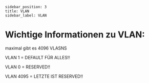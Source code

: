 ```
sidebar_position: 3
title: VLAN
sidebar_label: VLAN
```

# Wichtige Informationen zu VLAN:

maximal gibt es 4096 VLASNS&#x20;

VLAN 1 = DEFAULT FÜR ALLES!!

VLAN 0 = RESERVED!!

VLAN 4095 = LETZTE IST RESERVED!!
